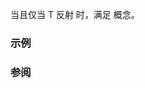{{cpp/experimental/reflect/title|FunctionalTypeConversion}}
{{cpp/experimental/reflect/navbar}}
{{ddcl | since=reflection_ts | header=experimental/reflect | 1=
template&lt; class T &gt;
concept FunctionalTypeConversion = Expression&lt;T&gt; &amp;&amp; /* 见下文 */;
}}

当且仅当 T 反射 {{spar|函数式类型转换表达式}} 时，满足 {{tt|FunctionalTypeConversion}} 概念。

===示例===
{{todo|examples}}

===参阅===
{{todo|templatization}}